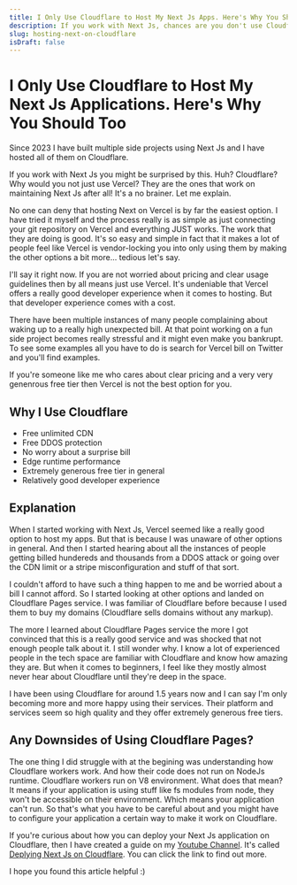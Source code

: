 ```yaml
---
title: I Only Use Cloudflare to Host My Next Js Apps. Here's Why You Should Too
description: If you work with Next Js, chances are you don't use Cloudflare to host your app. Let me convince you why you should.
slug: hosting-next-on-cloudflare
isDraft: false
---
```


# I Only Use Cloudflare to Host My Next Js Applications. Here's Why You Should Too

Since 2023 I have built multiple side projects using Next Js and I have hosted all of them on Cloudflare.

If you work with Next Js you might be surprised by this. Huh? Cloudflare? Why would you not just use Vercel? They are the ones that work on maintaining Next Js after all! It's a no brainer. Let me explain.

No one can deny that hosting Next on Vercel is by far the easiest option. I have tried it myself and the process really is as simple as just connecting your git repository on Vercel and everything JUST works. The work that they are doing is good. It's so easy and simple in fact that it makes a lot of people feel like Vercel is vendor-locking you into only using them by making the other options a bit more... tedious let's say.

I'll say it right now. If you are not worried about pricing and clear usage guidelines then by all means just use Vercel. It's undeniable that Vercel offers a really good developer experience when it comes to hosting. But that developer experience comes with a cost.

There have been multiple instances of many people complaining about waking up to a really high unexpected bill. At that point working on a fun side project becomes really stressful and it might even make you bankrupt. To see some examples all you have to do is search for Vercel bill on Twitter and you'll find examples.

If you're someone like me who cares about clear pricing and a very very genenrous free tier then Vercel is not the best option for you.

## Why I Use Cloudflare

- Free unlimited CDN
- Free DDOS protection
- No worry about a surprise bill
- Edge runtime performance
- Extremely generous free tier in general
- Relatively good developer experience

## Explanation

When I started working with Next Js, Vercel seemed like a really good option to host my apps. But that is because I was unaware of other options in general. And then I started hearing about all the instances of people getting billed hundereds and thousands from a DDOS attack or going over the CDN limit or a stripe misconfiguration and stuff of that sort.

I couldn't afford to have such a thing happen to me and be worried about a bill I cannot afford. So I started looking at other options and landed on Cloudflare Pages service. I was familiar of Cloudflare before because I used them to buy my domains (Cloudflare sells domains without any markup).

The more I learned about Cloudflare Pages service the more I got convinced that this is a really good service and was shocked that not enough people talk about it. I still wonder why. I know a lot of experienced people in the tech space are familiar with Cloudflare and know how amazing they are. But when it comes to beginners, I feel like they mostly almost never hear about Cloudflare until they're deep in the space.

I have been using Cloudflare for around 1.5 years now and I can say I'm only becoming more and more happy using their services. Their platform and services seem so high quality and they offer extremely generous free tiers.

## Any Downsides of Using Cloudflare Pages?

The one thing I did struggle with at the begining was understanding how Cloudflare workers work. And how their code does not run on NodeJs runtime. Cloudflare workers run on V8 environment. What does that mean? It means if your application is using stuff like fs modules from node, they won't be accessible on their environment. Which means your application can't run. So that's what you have to be careful about and you might have to configure your application a certain way to make it work on Cloudflare.

If you're curious about how you can deploy your Next Js application on Cloudflare, then I have created a guide on my [Youtube Channel](https://youtube.com/@sphorb). It's called [Deplying Next Js on Cloudflare](https://www.youtube.com/watch?v=A49jpNN4omY). You can click the link to find out more.

I hope you found this article helpful :)
